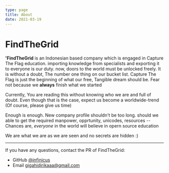 ```yaml
---
type: page
title: About
date: 2021-03-19
---
```


# FindTheGrid

**'FindTheGrid** is an Indonesian based company which is engaged in Capture The Flag education. importing knowledge from specialists and exporting it to everyone is our duty. now, doors to the world must be unlocked freely. It is without a doubt, The number one thing on our bucket list. Capture The Flag is just the beginning of what our free, Tangible dream should be. Fear not because we **always** finish what we started

Currently, You are reading this without knowing who we are and full of doubt. Even though that is the case, expect us become a worldwide-trend (Of course, please give us time)

Enough is enough. New company profile shouldn't be too long. should we able to get the required manpower, opprtunity, unicodes, resources -- Chances are, _everyone_ in the world will believe in opern source education

We are what we are as we are seen and no secrets are hidden :)

---

If you have any questions, contact the PR of FindTheGrid:
- GitHub [@infinicus](https://github.com/infinicus)
- Email gigahidjrikaaa@gmail.com